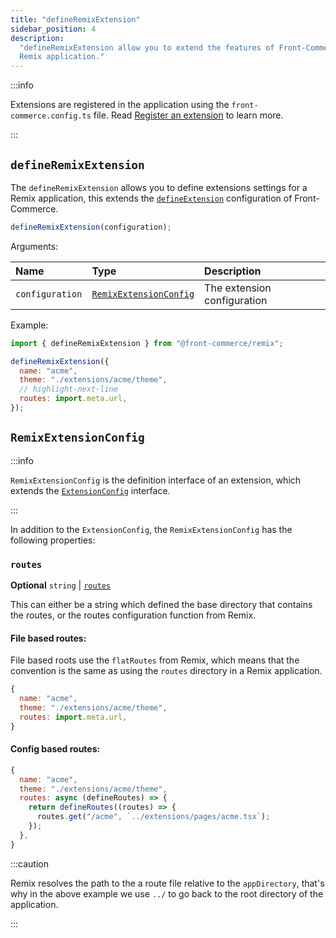 ```yaml
---
title: "defineRemixExtension"
sidebar_position: 4
description:
  "defineRemixExtension allow you to extend the features of Front-Commerce for a
  Remix application."
---
```


:::info

Extensions are registered in the application using the
`front-commerce.config.ts` file. Read
[Register an extension](/docs/3.x/guides/register-an-extension) to learn more.

:::

## `defineRemixExtension`

The `defineRemixExtension` allows you to define extensions settings for a Remix
application, this extends the
[`defineExtension`](../front-commerce-core/defineExtension) configuration of
Front-Commerce.

```js
defineRemixExtension(configuration);
```

Arguments:

| Name            | Type                                            | Description                 |
| :-------------- | :---------------------------------------------- | :-------------------------- |
| `configuration` | [`RemixExtensionConfig`](#remixextensionconfig) | The extension configuration |

Example:

```js
import { defineRemixExtension } from "@front-commerce/remix";

defineRemixExtension({
  name: "acme",
  theme: "./extensions/acme/theme",
  // highlight-next-line
  routes: import.meta.url,
});
```

## `RemixExtensionConfig`

:::info

`RemixExtensionConfig` is the definition interface of an extension, which
extends the
[`ExtensionConfig`](../front-commerce-core/defineExtension#extensionconfig)
interface.

:::

In addition to the `ExtensionConfig`, the `RemixExtensionConfig` has the
following properties:

### `routes`

**Optional** `string` |
[`routes`](https://remix.run/docs/en/main/file-conventions/remix-config#routes)

This can either be a string which defined the base directory that contains the
routes, or the routes configuration function from Remix.

#### File based routes:

File based roots use the `flatRoutes` from Remix, which means that the
convention is the same as using the `routes` directory in a Remix application.

```js
{
  name: "acme",
  theme: "./extensions/acme/theme",
  routes: import.meta.url,
}
```

#### Config based routes:

```js
{
  name: "acme",
  theme: "./extensions/acme/theme",
  routes: async (defineRoutes) => {
    return defineRoutes((routes) => {
      routes.get("/acme", `../extensions/pages/acme.tsx`);
    });
  },
}
```

:::caution

Remix resolves the path to the a route file relative to the `appDirectory`,
that's why in the above example we use `../` to go back to the root directory of
the application.

:::
